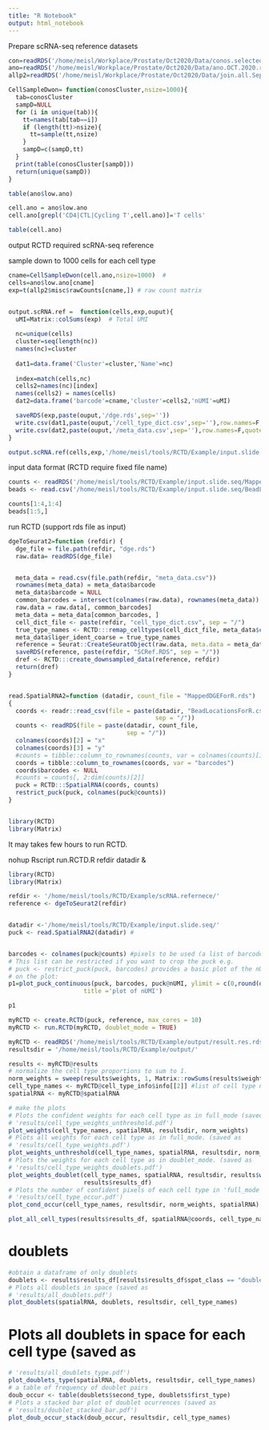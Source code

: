 ```yaml
---
title: "R Notebook"
output: html_notebook
---
```



Prepare scRNA-seq reference datasets
```r
con=readRDS('/home/meisl/Workplace/Prostate/Oct2020/Data/conos.selected.rds')
ano=readRDS('/home/meisl/Workplace/Prostate/Oct2020/Data/ano.OCT.2020.rds')
allp2=readRDS('/home/meisl/Workplace/Prostate/Oct2020/Data/join.all.Sept.p2Object.rds')

```



```r
CellSampleDwon= function(conosCluster,nsize=1000){
  tab=conosCluster
  sampD=NULL
  for (i in unique(tab)){
    tt=names(tab[tab==i])
    if (length(tt)>nsize){
      tt=sample(tt,nsize)
    }
    sampD=c(sampD,tt)
  }
  print(table(conosCluster[sampD]))
  return(unique(sampD))
}
```

```r
table(ano$low.ano)
```


```r
cell.ano = ano$low.ano
cell.ano[grepl('CD4|CTL|Cycling T',cell.ano)]='T cells'

table(cell.ano)
```



output RCTD required scRNA-seq reference 

sample down to 1000 cells for each cell type
```r
cname=CellSampleDwon(cell.ano,nsize=1000)  #
cells=ano$low.ano[cname]
exp=t(allp2$misc$rawCounts[cname,]) # raw count matrix 


output.scRNA.ref =  function(cells,exp,ouput){
  uMI=Matrix::colSums(exp)  # Total UMI
  
  nc=unique(cells)
  cluster=seq(length(nc))
  names(nc)=cluster
  
  dat1=data.frame('Cluster'=cluster,'Name'=nc)
  
  index=match(cells,nc)
  cells2=names(nc)[index]
  names(cells2) = names(cells)
  dat2=data.frame('barcode'=cname,'cluster'=cells2,'nUMI'=uMI)

  saveRDS(exp,paste(ouput,'/dge.rds',sep=''))
  write.csv(dat1,paste(ouput,'/cell_type_dict.csv',sep=''),row.names=F,quote=F)
  write.csv(dat2,paste(ouput,'/meta_data.csv',sep=''),row.names=F,quote=F)
}

output.scRNA.ref(cells,exp,'/home/meisl/tools/RCTD/Example/input.slide.seq/')

```


input data format (RCTD require fixed file name)
```r

counts <- readRDS('/home/meisl/tools/RCTD/Example/input.slide.seq/MappedDGEForR.rds')
beads <- read.csv('/home/meisl/tools/RCTD/Example/input.slide.seq/BeadLocationsForR.csv')

counts[1:4,1:4]
beads[1:5,]
```



run RCTD (support rds file as input)
```r
dgeToSeurat2=function (refdir) {
  dge_file = file.path(refdir, "dge.rds")
  raw.data= readRDS(dge_file)


  meta_data = read.csv(file.path(refdir, "meta_data.csv"))
  rownames(meta_data) = meta_data$barcode
  meta_data$barcode = NULL
  common_barcodes = intersect(colnames(raw.data), rownames(meta_data))
  raw.data = raw.data[, common_barcodes]
  meta_data = meta_data[common_barcodes, ]
  cell_dict_file <- paste(refdir, "cell_type_dict.csv", sep = "/")
  true_type_names <- RCTD:::remap_celltypes(cell_dict_file, meta_data$cluster)
  meta_data$liger_ident_coarse = true_type_names
  reference = Seurat::CreateSeuratObject(raw.data, meta.data = meta_data)
  saveRDS(reference, paste(refdir, "SCRef.RDS", sep = "/"))
  dref <- RCTD:::create_downsampled_data(reference, refdir)
  return(dref)
}


read.SpatialRNA2=function (datadir, count_file = "MappedDGEForR.rds")
{
  coords <- readr::read_csv(file = paste(datadir, "BeadLocationsForR.csv",
                                         sep = "/"))
  counts <- readRDS(file = paste(datadir, count_file,
                                 sep = "/"))
  colnames(coords)[2] = "x"
  colnames(coords)[3] = "y"
  #counts = tibble::column_to_rownames(counts, var = colnames(counts)[1])
  coords = tibble::column_to_rownames(coords, var = "barcodes")
  coords$barcodes <- NULL
  #counts = counts[, 2:dim(counts)[2]]
  puck = RCTD:::SpatialRNA(coords, counts)
  restrict_puck(puck, colnames(puck@counts))
}


library(RCTD)
library(Matrix)
```






It may takes few hours to run RCTD. 

nohup Rscript run.RCTD.R refdir datadir &

```r
library(RCTD)
library(Matrix)

refdir <- '/home/meisl/tools/RCTD/Example/scRNA.refernece/'
reference <- dgeToSeurat2(refdir)


datadir <-'/home/meisl/tools/RCTD/Example/input.slide.seq/'
puck <- read.SpatialRNA2(datadir) #


barcodes <- colnames(puck@counts) #pixels to be used (a list of barcode names). 
# This list can be restricted if you want to crop the puck e.g. 
# puck <- restrict_puck(puck, barcodes) provides a basic plot of the nUMI of each pixel
# on the plot:
p1=plot_puck_continuous(puck, barcodes, puck@nUMI, ylimit = c(0,round(quantile(puck@nUMI,0.9))),
                     title ='plot of nUMI')

p1
```


```r
myRCTD <- create.RCTD(puck, reference, max_cores = 10)
myRCTD <- run.RCTD(myRCTD, doublet_mode = TRUE)

```



```r
myRCTD <- readRDS('/home/meisl/tools/RCTD/Example/output/result.res.rds')
resultsdir = '/home/meisl/tools/RCTD/Example/output/'
```

```r
results <- myRCTD@results
# normalize the cell type proportions to sum to 1.
norm_weights = sweep(results$weights, 1, Matrix::rowSums(results$weights), '/')
cell_type_names <- myRCTD@cell_type_info$info[[2]] #list of cell type names
spatialRNA <- myRCTD@spatialRNA

# make the plots
# Plots the confident weights for each cell type as in full_mode (saved as 
# 'results/cell_type_weights_unthreshold.pdf')
plot_weights(cell_type_names, spatialRNA, resultsdir, norm_weights)
# Plots all weights for each cell type as in full_mode. (saved as 
# 'results/cell_type_weights.pdf')
plot_weights_unthreshold(cell_type_names, spatialRNA, resultsdir, norm_weights)
# Plots the weights for each cell type as in doublet_mode. (saved as 
# 'results/cell_type_weights_doublets.pdf')
plot_weights_doublet(cell_type_names, spatialRNA, resultsdir, results$weights_doublet,
                     results$results_df)
# Plots the number of confident pixels of each cell type in 'full_mode'. (saved as 
# 'results/cell_type_occur.pdf')
plot_cond_occur(cell_type_names, resultsdir, norm_weights, spatialRNA)


```









```r
plot_all_cell_types(results$results_df, spatialRNA@coords, cell_type_names, resultsdir)

```



# doublets
```r

#obtain a dataframe of only doublets
doublets <- results$results_df[results$results_df$spot_class == "doublet_certain",]
# Plots all doublets in space (saved as 
# 'results/all_doublets.pdf')
plot_doublets(spatialRNA, doublets, resultsdir, cell_type_names)


```


# Plots all doublets in space for each cell type (saved as 


```r

# 'results/all_doublets_type.pdf')
plot_doublets_type(spatialRNA, doublets, resultsdir, cell_type_names)
# a table of frequency of doublet pairs 
doub_occur <- table(doublets$second_type, doublets$first_type)
# Plots a stacked bar plot of doublet ocurrences (saved as 
# 'results/doublet_stacked_bar.pdf')
plot_doub_occur_stack(doub_occur, resultsdir, cell_type_names)


```




